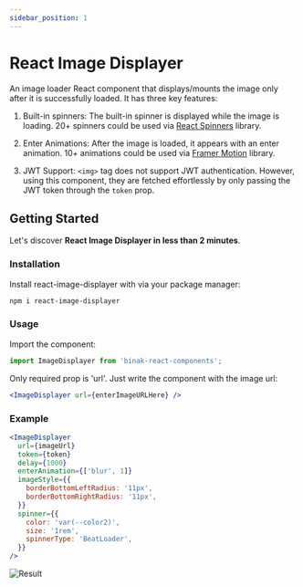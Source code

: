 ```yaml
---
sidebar_position: 1
---
```


# React Image Displayer

An image loader React component that displays/mounts the image only after it is successfully loaded. It has three key features:

1. Built-in spinners: The built-in spinner is displayed while the image is loading. 20+ spinners could be used via [React Spinners](https://www.davidhu.io/react-spinners/) library.

2. Enter Animations: After the image is loaded, it appears with an enter animation. 10+ animations could be used via [Framer Motion](https://www.framer.com/motion/) library.

3. JWT Support: `<img>` tag does not support JWT authentication. However, using this component, they are fetched effortlessly by only passing the JWT token through the `token` prop.

## Getting Started

Let's discover **React Image Displayer in less than 2 minutes**.

### Installation

Install react-image-displayer with via your package manager:

```bash
npm i react-image-displayer
```

### Usage

Import the component:

```jsx
import ImageDisplayer from 'binak-react-components';
```

Only required prop is 'url'. Just write the component with the image url:

```jsx
<ImageDisplayer url={enterImageURLHere} />
```

### Example

```jsx
<ImageDisplayer
  url={imageUrl}
  token={token}
  delay={1000}
  enterAnimation={['blur', 1]}
  imageStyle={{
    borderBottomLeftRadius: '11px',
    borderBottomRightRadius: '11px',
  }}
  spinner={{
    color: 'var(--color2)',
    size: '1rem',
    spinnerType: 'BeatLoader',
  }}
/>
```

![Result](./img/result.gif)
